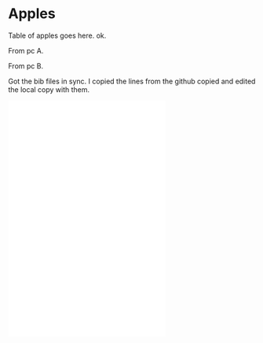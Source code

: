 # Apples

Table of apples goes here. ok.

From pc A.

From pc B.

Got the bib files in sync. I copied the lines from the github copied and edited the local copy with them.

<iframe frameborder="0" scrolling="no" width="320" height="480" src="images/grapes.jpg" name="imgbox" id="imgbox2">
   <p>iframes are not supported by your browser.</p>
</iframe><br />
